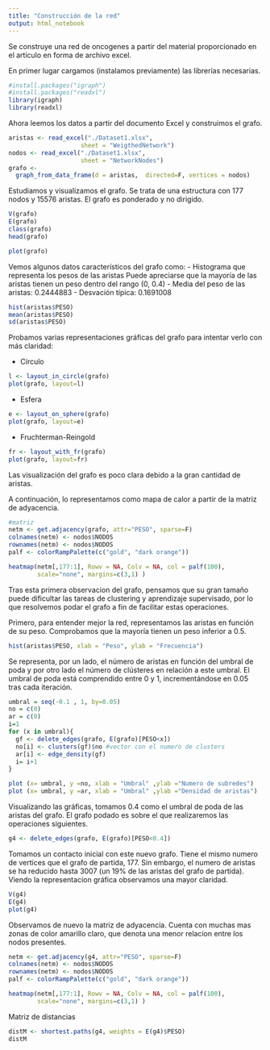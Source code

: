 ---
title: "Construcción de la red"
output: html_notebook
---

Se construye una red de oncogenes a partir del material proporcionado en el artículo en forma de archivo excel.

En primer lugar cargamos (instalamos previamente) las librerías necesarias. 
```{r}
#install.packages("igraph")
#install.packages("readxl")
library(igraph)
library(readxl)
```
Ahora leemos los datos a partir del documento Excel y construimos el grafo.
```{r}
aristas <- read_excel("./Dataset1.xlsx", 
                    sheet = "WeigthedNetwork")
nodos <- read_excel("./Dataset1.xlsx", 
                    sheet = "NetworkNodes")
grafo <- 
  graph_from_data_frame(d = aristas,  directed=F, vertices = nodos)
```

Estudiamos y visualizamos el grafo.
Se trata de una estructura con 177 nodos y 15576 aristas.
El grafo es ponderado y no dirigido. 
```{r}
V(grafo)
E(grafo)
class(grafo)
head(grafo)
```
```{r}
plot(grafo)
```

Vemos algunos datos característicos del grafo como:
- Histograma que representa los pesos de las aristas
  Puede apreciarse que la mayoría de las aristas tienen un peso dentro del rango (0, 0.4)
- Media del peso de las aristas: 0.2444883
- Desvación típica: 0.1691008
```{r}
hist(aristas$PESO)
mean(aristas$PESO)
sd(aristas$PESO)
```

Probamos varias representaciones gráficas del grafo para intentar verlo con más claridad:

- Círculo
```{r}
l <- layout_in_circle(grafo)
plot(grafo, layout=l)

```
- Esfera
```{r}
e <- layout_on_sphere(grafo)
plot(grafo, layout=e)
```
- Fruchterman-Reingold
```{r}
fr <- layout_with_fr(grafo)
plot(grafo, layout=fr)
```
Las visualización del grafo es poco clara debido a la gran cantidad de aristas.

A continuación, lo representamos como mapa de calor a partir de la matriz de adyacencia.
```{r}
#matriz
netm <- get.adjacency(grafo, attr="PESO", sparse=F)
colnames(netm) <- nodos$NODOS
rownames(netm) <- nodos$NODOS
palf <- colorRampPalette(c("gold", "dark orange")) 

heatmap(netm[,177:1], Rowv = NA, Colv = NA, col = palf(100), 
        scale="none", margins=c(3,1) )

```

Tras esta primera observacion del grafo, pensamos que su gran tamaño puede dificultar las tareas de clustering y aprendizaje supervisado, por lo que resolvemos podar el grafo a fin de facilitar estas operaciones.

Primero, para entender mejor la red, representamos las aristas en función de su peso. Comprobamos que la mayoría tienen un peso inferior a 0.5.
```{r}
hist(aristas$PESO, xlab = "Peso", ylab = "Frecuencia")
```

Se representa, por un lado, el número de aristas en función del umbral de poda y por otro lado el número de clústeres en relación a este umbral.
El umbral de poda está comprendido entre 0 y 1, incrementándose en 0.05 tras cada iteración. 
```{r}
umbral = seq(-0.1 , 1, by=0.05)
no = c(0)
ar = c(0)
i=1
for (x in umbral){
  gf <- delete_edges(grafo, E(grafo)[PESO<x])
  no[i] <- clusters(gf)$no #vector con el numero de clusters
  ar[i] <- edge_density(gf)
  i= i+1
}

plot (x= umbral, y =no, xlab = "Umbral" ,ylab ="Numero de subredes")
plot (x= umbral, y =ar, xlab = "Umbral" ,ylab ="Densidad de aristas")
```
Visualizando las gráficas, tomamos 0.4 como el umbral de poda de las aristas del grafo. El grafo podado es sobre el que realizaremos las operaciones siguientes. 
```{r}
g4 <- delete_edges(grafo, E(grafo)[PESO<0.4])
```
Tomamos un contacto inicial con este nuevo grafo.
Tiene el mismo numero de vertices que el grafo de partida, 177.
Sin embargo, el numero de aristas se ha reducido hasta 3007 (un 19% de las aristas del grafo de partida).
Viendo la representacion gráfica observamos una mayor claridad. 
```{r}
V(g4)
E(g4)
plot(g4)
```
Observamos de nuevo la matriz de adyacencia.
Cuenta con muchas mas zonas de color amarillo claro, que denota una menor relacion entre los nodos presentes.
```{r}
netm <- get.adjacency(g4, attr="PESO", sparse=F)
colnames(netm) <- nodos$NODOS
rownames(netm) <- nodos$NODOS
palf <- colorRampPalette(c("gold", "dark orange")) 

heatmap(netm[,177:1], Rowv = NA, Colv = NA, col = palf(100), 
        scale="none", margins=c(3,1) )
```
Matriz de distancias
```{r}
distM <- shortest.paths(g4, weights = E(g4)$PESO)
distM
```